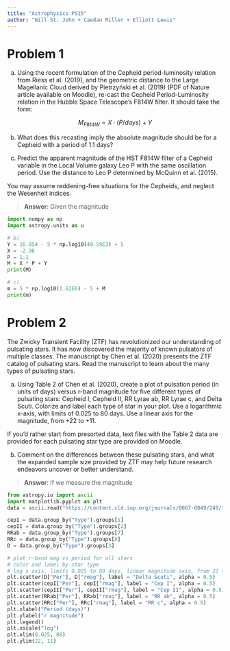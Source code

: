 ```yaml
---
title: "Astrophysics PS15"
author: "Will St. John + Caedan Miller + Elliott Lewis"
---
```


# Problem 1
a) Using the recent formulation of the Cepheid period-luminosity relation from Riess et al. (2019), and the geometric distance to the Large Magellanic Cloud derived by Pietrzyński et al. (2019) (PDF of Nature article available on Moodle), re-cast the Cepheid Period-Luminosity relation in the Hubble Space Telescope's F814W filter.  It should take the form:

$$M_{F814W} = X \cdot (P/days) + Y$$

b) What does this recasting imply the absolute magnitude should be for a Cepheid with a period of 1.1 days?

c) Predict the apparent magnitude of the HST F814W filter of a Cepheid variable in the Local Volume galaxy Leo P with the same oscillation period. Use the distance to Leo P determined by McQuinn et al. (2015).

You may assume reddening-free situations for the Cepheids, and neglect the Wesenheit indices.

> **Answer**: Given the magnitude

```python
import numpy as np
import astropy.units as u

# b)
Y = 16.854 - 5 * np.log10(49.59E3) + 5
X = -2.96
P = 1.1
M = X * P + Y
print(M)

# c)
m = 5 * np.log10(1.62E6) - 5 + M
print(m)
```


# Problem 2
The Zwicky Transient Facility (ZTF) has revolutionized our understanding of pulsating stars.  It has now discovered the majority of known pulsators of multiple classes.
The manuscript by Chen et al. (2020) presents the ZTF catalog of pulsating stars. Read the manuscript to learn about the many types of pulsating stars.

a) Using Table 2 of Chen et al. (2020), create a plot of pulsation period (in units of days) versus r-band magnitude for five different types of pulsating stars: Cepheid I, Cepheid II, RR Lyrae ab, RR Lyrae c, and Delta Scuti.  Colorize and label each type of star in your plot. Use a logarithmic x-axis, with limits of 0.025 to 80 days. Use a linear axis for the magnitude, from +22 to +11. 

If you’d rather start from presorted data, text files with the Table 2 data are provided for each pulsating star type are provided on Moodle.

b) Comment on the differences between these pulsating stars, and what the expanded sample size provided by ZTF may help future research endeavors uncover or better understand.

> **Answer**: If we measure the magnitude 
>

```python
from astropy.io import ascii
import matplotlib.pyplot as plt
data = ascii.read("https://content.cld.iop.org/journals/0067-0049/249/1/18/revision1/apjsab9caet2_mrt.txt")

cepI = data.group_by("Type").groups[1]
cepII = data.group_by("Type").groups[2]
RRab = data.group_by("Type").groups[7]
RRc = data.group_by("Type").groups[8]
D = data.group_by("Type").groups[3]
```

```python
# plot r-band mag vs period for all stars
# color and label by star type
# log x axis, limits 0.025 to 80 days, linear magnitude axis, from 22 to 11
plt.scatter(D["Per"], D["rmag"], label = "Delta Scuti", alpha = 0.5)
plt.scatter(cepI["Per"], cepI["rmag"], label = "Cep I", alpha = 0.5)
plt.scatter(cepII["Per"], cepII["rmag"], label = "Cep II", alpha = 0.5)
plt.scatter(RRab["Per"], RRab["rmag"], label = "RR ab", alpha = 0.5)
plt.scatter(RRc["Per"], RRc["rmag"], label = "RR c", alpha = 0.5)
plt.xlabel("Period (days)")
plt.ylabel("r magnitude")
plt.legend()
plt.xscale("log")
plt.xlim(0.025, 80)
plt.ylim(22, 11)
```



